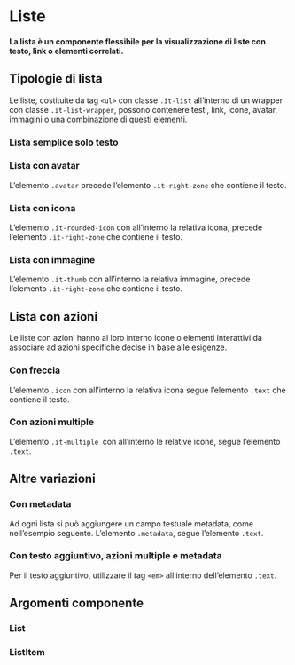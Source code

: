 
<Meta of={ListStories} />

# Liste

#### La lista è un componente flessibile per la visualizzazione di liste con testo, link o elementi correlati.

## Tipologie di lista

Le liste, costituite da tag `<ul>` con classe `.it-list` all’interno di un wrapper con classe `.it-list-wrapper`, possono contenere testi, link, icone, avatar, immagini o una combinazione di questi elementi.

### Lista semplice solo testo

<Canvas of={ListStories.ListaSemplice} />

### Lista con avatar

L’elemento `.avatar` precede l’elemento `.it-right-zone` che contiene il testo.

<Canvas of={ListStories.ListaAvatar} />

### Lista con icona

L’elemento `.it-rounded-icon` con all’interno la relativa icona, precede l’elemento `.it-right-zone` che contiene il testo.

<Canvas of={ListStories.ListaIcona} />

### Lista con immagine

L’elemento `.it-thumb` con all’interno la relativa immagine, precede l’elemento `.it-right-zone` che contiene il testo.

<Canvas of={ListStories.ListaImmagine} />

## Lista con azioni

Le liste con azioni hanno al loro interno icone o elementi interattivi da associare ad azioni specifiche decise in base alle esigenze.

### Con freccia

L’elemento `.icon` con all’interno la relativa icona segue l’elemento `.text` che contiene il testo.

<Canvas of={ListStories.ListaFreccia} />

### Con azioni multiple

L’elemento `.it-multiple `con all’interno le relative icone, segue l’elemento `.text`.

<Canvas of={ListStories.ListaAzioniMultiple} />

## Altre variazioni

### Con metadata

Ad ogni lista si può aggiungere un campo testuale metadata, come nell’esempio seguente. L’elemento `.metadata`, segue l’elemento `.text`.

<Canvas of={ListStories.ListaMetadata} />

### Con testo aggiuntivo, azioni multiple e metadata

Per il testo aggiuntivo, utilizzare il tag `<em>` all’interno dell’elemento `.text`.

<Canvas of={ListStories.ListaTestoAzioniMultipleMetadata} />

## Argomenti componente

### List

<ArgTypes of={List} />

### ListItem

<ArgTypes of={ListItem} />
